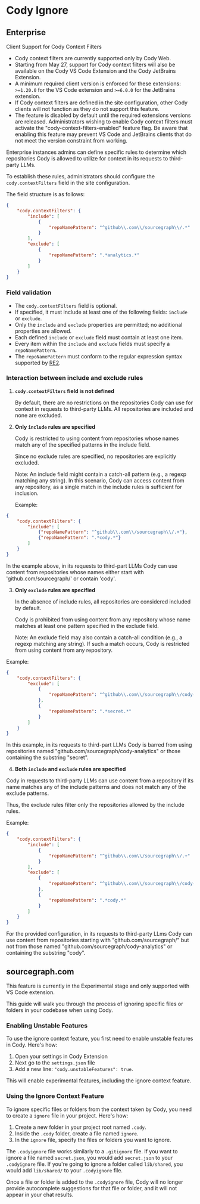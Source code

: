 # Cody Ignore

## Enterprise

<Callout type="note">
Client Support for Cody Context Filters

-   Cody context filters are currently supported only by Cody Web.
-   Starting from May 27, support for Cody context filters will also be available on the Cody VS Code Extension and the Cody JetBrains Extension.
-   A minimum required client version is enforced for these extensions: `>=1.20.0` for the VS Code extension and `>=6.0.0` for the JetBrains extension.
-   If Cody context filters are defined in the site configuration, other Cody clients will not function as they do not support this feature.
-   The feature is disabled by default until the required extensions versions are released. Administrators wishing to enable Cody context filters must activate the "cody-context-filters-enabled" feature flag. Be aware that enabling this feature may prevent VS Code and JetBrains clients that do not meet the version constraint from working.

</Callout>

Enterprise instances admins can define specific rules to determine which repositories Cody is allowed to utilize for context in its requests to third-party LLMs.

To establish these rules, administrators should configure the `cody.contextFilters` field in the site configuration.

The field structure is as follows:

```json
{
	"cody.contextFilters": {
		"include": [
			{
				"repoNamePattern": "^github\\.com\\/sourcegraph\\/.*"
			}
		],
		"exclude": [
			{
				"repoNamePattern": ".*analytics.*"
			}
		]
	}
}
```

### Field validation

-   The `cody.contextFilters` field is optional.
-   If specified, it must include at least one of the following fields: `include` or `exclude`.
-   Only the `include` and `exclude` properties are permitted; no additional properties are allowed.
-   Each defined `include` or `exclude` field must contain at least one item.
-   Every item within the `include` and `exclude` fields must specify a `repoNamePattern`.
-   The `repoNamePattern` must conform to the regular expression syntax supported by [RE2](https://golang.org/s/re2syntax).

### Interaction between include and exclude rules

1.  **`cody.contextFilters` field is not defined**

    By default, there are no restrictions on the repositories Cody can use for context in requests to third-party LLMs.
    All repositories are included and none are excluded.

2.  **Only `include` rules are specified**

    Cody is restricted to using content from repositories whose names match any of the specified patterns in the include field.

    Since no exclude rules are specified, no repositories are explicitly excluded.

    Note: An include field might contain a catch-all pattern (e.g., a regexp matching any string). In this scenario,
    Cody can access content from any repository, as a single match in the include rules is sufficient for inclusion.

    Example:

```json
{
	"cody.contextFilters": {
		"include": [
			{"repoNamePattern": "^github\\.com\\/sourcegraph\\/.+"},
			{"repoNamePattern": ".*cody.*"}
		]
	}
}
```

In the example above, in its requests to third-part LLMs Cody can use content from repositories whose names either start with 'github.com/sourcegraph/' or contain 'cody'.

3.  **Only `exclude` rules are specified**

    In the absence of include rules, all repositories are considered included by default.

    Cody is prohibited from using content from any repository whose name matches at least one pattern specified in the exclude field.

    Note: An exclude field may also contain a catch-all condition (e.g., a regexp matching any string).
    If such a match occurs, Cody is restricted from using content from any repository.

Example:

```json
{
	"cody.contextFilters": {
		"exclude": [
			{
				"repoNamePattern": "^github\\.com\\/sourcegraph\\/cody-analytics$"
			},
			{
				"repoNamePattern": ".*secret.*"
			}
		]
	}
}
```

In this example, in its requests to third-part LLMs Cody is barred from using repositories named "github.com/sourcegraph/cody-analytics" or those containing the substring "secret".

4. **Both `include` and `exclude` rules are specified**

Cody in requests to third-party LLMs can use content from a repository if its name matches any of the include patterns
and does not match any of the exclude patterns.

Thus, the exclude rules filter only the repositories allowed by the include rules.

Example:

```json
{
	"cody.contextFilters": {
		"include": [
			{
				"repoNamePattern": "^github\\.com\\/sourcegraph\\/.+"
			}
		],
		"exclude": [
			{
				"repoNamePattern": "^github\\.com\\/sourcegraph\\/cody-analytics$"
			},
			{
				"repoNamePattern": ".*cody.*"
			}
		]
	}
}
```

For the provided configuration, in its requests to third-party LLms Cody can use content from repositories starting with
"github.com/sourcegraph/" but not from those named "github.com/sourcegraph/cody-analytics" or containing the substring "cody".

## sourcegraph.com

<Callout type="note">
	This feature is currently in the Experimental stage and only supported with
	VS Code extension.
</Callout>

This guide will walk you through the process of ignoring specific files or folders in your codebase when using Cody.

### Enabling Unstable Features

To use the ignore context feature, you first need to enable unstable features in Cody. Here's how:

1. Open your settings in Cody Extension
2. Next go to the `settings.json` file
3. Add a new line: `"cody.unstableFeatures": true`.

This will enable experimental features, including the ignore context feature.

### Using the Ignore Context Feature

To ignore specific files or folders from the context taken by Cody, you need to create a `ignore` file in your project. Here's how:

1. Create a new folder in your project root named `.cody`.
2. Inside the `.cody` folder, create a file named `ignore`.
3. In the `ignore` file, specify the files or folders you want to ignore.

The `.codyignore` file works similarly to a `.gitignore` file. If you want to ignore a file named `secret.json`, you would add `secret.json` to your `.codyignore` file. If you're going to ignore a folder called `lib/shared`, you would add `lib/shared/` to your `.codyignore` file.

Once a file or folder is added to the `.codyignore` file, Cody will no longer provide autocomplete suggestions for that file or folder, and it will not appear in your chat results.
